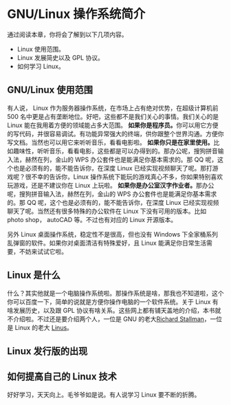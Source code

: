 # GNU/Linux 操作系统简介 {#chap:linux-intro}

通过阅读本章，你将会了解到以下几项内容。

- Linux 使用范围。
- Linux 发展简史以及 GPL 协议。
- 如何学习 Linux。

## GNU/Linux 使用范围

有人说， Linux\index{Linux} 作为服务器操作系统，在市场上占有绝对优势，在超级计算机前 500 名中更是占有垄断地位。好吧，这些都不是我们关心的事情。我们关心的是 Linux 能在我用着方便的领域能占多大范围。
**如果你是程序员。**你可以用它方便的写代码，并很容易调试。有功能异常强大的终端，供你跟整个世界沟通。方便你写文档。当然也可以用它来听听音乐，看看电影啦。
**如果你只是在家里使用。**比如趣味性，听听音乐，看看电影，这些都是可以办得到的。那办公呢，搜狗拼音输入法，赫然在列，金山的 WPS 办公套件也是能满足你基本需求的。那 QQ 呢，这个也是必须有的，能不能告诉你，在深度 Linux 已经实现视频聊天了呢。那打游戏呢？很不幸的告诉你，Linux 操作系统下能玩的游戏真心不多，你如果特别喜欢玩游戏，还是不建议你在 Linux 上玩啦。
**如果你是办公室汉字作业者。**那办公呢，搜狗拼音输入法，赫然在列，金山的 WPS 办公套件也是能满足你基本需求的。那 QQ 呢，这个也是必须有的，能不能告诉你，在深度 Linux 已经实现视频聊天了呢。当然还有很多特殊的办公软件在 Linux 下没有可用的版本。比如 photo shop， autoCAD 等。不过也有对应的 Linux 开源版本。

另外 Linux 桌面操作系统，稳定性不是很高，但也没有 Windows 下全家桶系列乱弹窗的软件。如果你对桌面清洁有特殊爱好，且 Linux 能满足你日常生活需要，不妨来试试它啦。

## Linux 是什么

什么？其实他就是一个电脑操作系统啦。那操作系统是啥，那我也不知道啦，这个你可以百度一下，简单的说就是方便你操作电脑的一个软件系统。关于 Linux 有啥发展历史，以及跟 GPL 协议有啥关系。这些网上都有铺天盖地的介绍，本书就不介绍啦。不过还是要介绍两个人，一位是 GNU 的老大[Richard Stallman](http://www.stallman.org/)，一位是 Linux 的老大 [Linus](https://en.wikipedia.org/wiki/Linus_Torvalds)。

## Linux 发行版的出现



## 如何提高自己的 Linux 技术

好好学习，天天向上。毛爷爷如是说。有人说学习 Linux 要不断的折腾。
